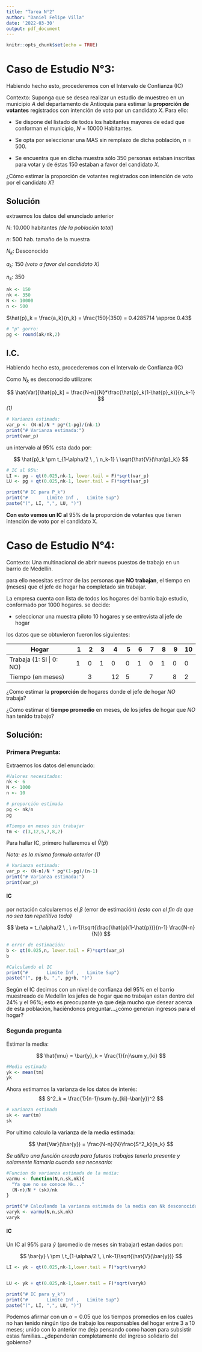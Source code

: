 ```yaml
---
title: "Tarea N°2"
author: "Daniel Felipe Villa"
date: '2022-03-30'
output: pdf_document
---
```


```r
knitr::opts_chunk$set(echo = TRUE)
```

# Caso de Estudio N°3:

Habiendo hecho esto, procederemos con el Intervalo de Confianza (IC)

Contexto: Suponga que se desea realizar un estudio de muestreo en un municipio $A$ del departamento de Antioquia para estimar la **proporción de votantes** registrados con intención de voto por un candidato $X$. Para ello:

-   Se dispone del listado de todos los habitantes mayores de edad que conforman el municipio, $N = 10000$ Habitantes.

-   Se opta por seleccionar una MAS sin remplazo de dicha población, $n = 500$.

-   Se encuentra que en dicha muestra sólo $350$ personas estaban inscritas para votar y de éstas $150$ estaban a favor del candidato $X$.

¿Cómo estimar la proporción de votantes registrados con intención de voto por el candidato $X$?

## Solución

extraemos los datos del enunciado anterior

$N$: 10.000 habitantes *(de la población total)*

$n$: 500 hab. tamaño de la muestra

$N_k$: Desconocido

$a_k$: 150 *(voto a favor del candidato X)*

$n_k$: 350


```r
ak <- 150
nk <- 350
N <- 10000
n <- 500
```

$\hat{p}_k = \frac{a_k}{n_k} = \frac{150}{350} = 0.4285714 \approx 0.43$

```r
# "p" gorro:
pg <- round(ak/nk,2)
```

## I.C.

Habiendo hecho esto, procederemos con el Intervalo de Confianza (IC)

Como $N_k$ es desconocido utilizare:

$$
\hat{Var}[\hat{p}_k] = \frac{N-n}{N}*\frac{\hat{p}_k(1-\hat{p}_k)}{n_k-1}
$$
*(1)*
```r
# Varianza estimada:
var_p <- (N-n)/N * pg*(1-pg)/(nk-1)
print("# Varianza estimada:")
print(var_p)
```

un intervalo al $95\%$ esta dado por:

$$
\hat{p}_k \pm t_{1-\alpha/2 \ , \ n_k-1} \ \sqrt{\hat{V}(\hat{p}_k)}
$$

```r
# IC al 95%:
LI <- pg - qt(0.025,nk-1, lower.tail = F)*sqrt(var_p)
LU <- pg + qt(0.025,nk-1, lower.tail = F)*sqrt(var_p)

print("# IC para P_k")
print("#       Limite Inf ,   Limite Sup")
paste("(", LI, ",", LU, ")")
```

**Con esto vemos un IC al** $95\%$ de la proporción de votantes que tienen intención de voto por el candidato X.

# Caso de Estudio N°4:

Contexto: Una multinacional de abrir nuevos puestos de trabajo en un barrio de Medellín.

para ello necesitas estimar de las personas que **NO trabajan**, el tiempo en (meses) que el jefe de hogar ha completado sin trabajar.

La empresa cuenta con lista de todos los hogares del barrio bajo estudio, conformado por 1000 hogares. se decide:

-   seleccionar una muestra piloto 10 hogares y se entrevista al jefe de hogar

los datos que se obtuvieron fueron los siguientes:

\newpage

| Hogar                    | 1   | 2   | 3   | 4   | 5   | 6   | 7   | 8   | 9   | 10  |
|--------------------------|-----|-----|-----|-----|-----|-----|-----|-----|-----|-----|
| Trabaja (1: SI \| 0: NO) | 1   | 0   | 1   | 0   | 0   | 1   | 0   | 1   | 0   | 0   |
| Tiempo (en meses)        |     | 3   |     | 12  | 5   |     | 7   |     | 8   | 2   |

¿Como estimar la **proporción** de hogares donde el jefe de hogar $NO$ trabaja?

¿Como estimar el **tiempo promedio** en meses, de los jefes de hogar que $NO$ han tenido trabajo?

## Solución:

### Primera Pregunta:

Extraemos los datos del enunciado:

```r
#Valores necesitados:
nk <- 6
N <- 1000
n <- 10

# proporción estimada
pg <- nk/n
pg

#Tiempo en meses sin trabajar
tm <- c(3,12,5,7,8,2)
```
Para hallar IC, primero hallaremos el $\hat{V}(\hat{p})$

*Nota: es la misma formula anterior (1)*

```r
# Varianza estimada:
var_p <- (N-n)/N * pg*(1-pg)/(n-1)
print("# Varianza estimada:")
print(var_p)
```
#### IC
por notación calcularemos el $\beta$ (error de estimación) *(esto con el fin de que no sea tan repetitivo todo)*

$$
\beta = t_{\alpha/2 \ , \ n-1}\sqrt{\frac{\hat{p}(1-\hat{p})}{n-1} \frac{N-n}{N}}
$$

```r
# error de estimación:
b <- qt(0.025,n, lower.tail = F)*sqrt(var_p)
b
```
```r
#Calculando el IC
print("#       Limite Inf ,   Limite Sup")
paste("(", pg-b, ",", pg+b, ")")
```

Según el IC decimos con un nivel de confianza del $95\%$ en el barrio muestreado de Medellín los jefes de hogar que no trabajan estan dentro del $24\%$ y el $96\%$; esto es preocupante ya que deja mucho que desear acerca de esta población, haciéndonos preguntar...¿cómo generan ingresos para el hogar?

### Segunda pregunta
Estimar la media:

$$
\hat{\mu} = \bar{y}_k = \frac{1}{n}\sum y_{ki}
$$

```r
#Media estimada
yk <- mean(tm)
yk
```

Ahora estimamos la varianza de los datos de interés: $$
S^2_k = \frac{1}{n-1}\sum (y_{ki}-\bar{y})^2
$$

```r
# varianza estimada
sk <- var(tm)
sk
```

Por ultimo calculo la varianza de la media estimada:

$$
\hat{Var}(\bar{y}) = \frac{N-n}{N}\frac{S^2_k}{n_k}
$$

*Se utilizo una función creada para futuros trabajos tenerla presente y solamente llamarla cuando sea necesario:*

```r
#Funcion de varianza estimada de la media:
varmu <- function(N,n,sk,nk){
  "Ya que no se conoce Nk..."
  (N-n)/N * (sk)/nk
}
```

```r
print("# Calculando la varianza estimada de la media con Nk desconocida: ")
varyk <- varmu(N,n,sk,nk)
varyk
```

#### IC

Un IC al $95\%$ para $\bar{y}$ (promedio de meses sin trabajar) estan dados por:

$$
\bar{y} \ \pm \ t_{1-\alpha/2 \, \ nk-1}\sqrt{\hat{V}(\bar{y})}
$$

```r
LI <- yk - qt(0.025,nk-1,lower.tail = F)*sqrt(varyk)


LU <- yk + qt(0.025,nk-1,lower.tail = F)*sqrt(varyk)

print("# IC para y_k")
print("#       Limite Inf ,   Limite Sup")
paste("(", LI, ",", LU, ")")
```

Podemos afirmar con un $\alpha = 0.05$ que los tiempos promedios en los cuales no han tenido ningún tipo de trabajo los responsables del hogar entre 3 a 10 meses; unido con lo anterior me deja pensando como hacen para subsistir estas familias...¿dependerán completamente del ingreso solidario del gobierno?
